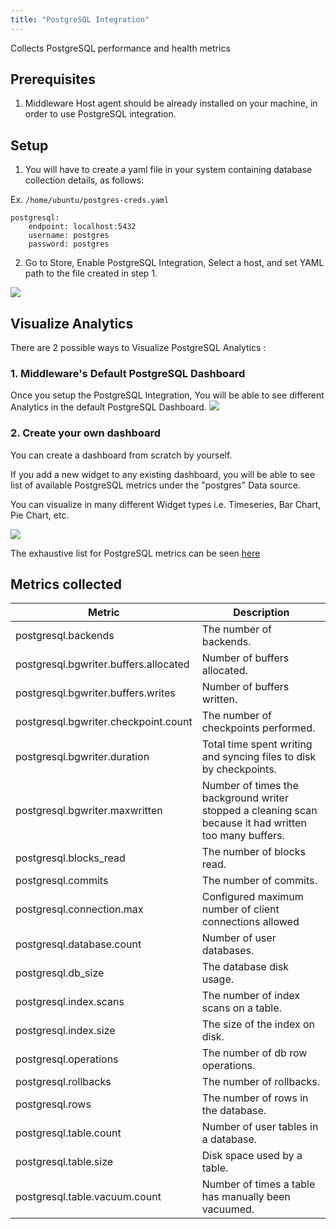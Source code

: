 ```yaml
---
title: "PostgreSQL Integration"
---
```

Collects PostgreSQL performance and health metrics

Prerequisites
-------------
1.  Middleware Host agent should be already installed on your machine, in order to use PostgreSQL integration.

## Setup
1. You will have to create a yaml file in your system containing database collection details, as follows:

Ex. `/home/ubuntu/postgres-creds.yaml`
```
postgresql:
    endpoint: localhost:5432
    username: postgres
    password: postgres
```
2. Go to Store, Enable PostgreSQL Integration, Select a host, and set YAML path to the file created in step 1.
<img src="/images/integration/pgdb-store.png" />

## Visualize Analytics

There are 2 possible ways to Visualize PostgreSQL Analytics :

### 1. Middleware's Default PostgreSQL Dashboard
Once you setup the PostgreSQL Integration, You will be able to see different Analytics in the default PostgreSQL Dashboard.
<img src="/images/integration/postgres-dashboard.png" />

### 2. Create your own dashboard
<p>You can create a dashboard from scratch by yourself.</p>
<p>If you add a new widget to any existing dashboard, you will be able to see list of available PostgreSQL metrics under the "postgres" Data source.</p>
<p>You can visualize in many different Widget types i.e. Timeseries, Bar Chart, Pie Chart, etc.</p>

<img src="/images/integration/postgres-custom-graphs.png" />

The exhaustive list for PostgreSQL metrics can be seen [here](#metrics-collected)

## Metrics collected

| Metric | Description |
|--------|-------------|
| postgresql.backends | The number of backends.
| postgresql.bgwriter.buffers.allocated | Number of buffers allocated.
| postgresql.bgwriter.buffers.writes | Number of buffers written.
| postgresql.bgwriter.checkpoint.count | The number of checkpoints performed.
| postgresql.bgwriter.duration | Total time spent writing and syncing files to disk by checkpoints.
| postgresql.bgwriter.maxwritten | Number of times the background writer stopped a cleaning scan because it had written too many buffers.
| postgresql.blocks_read | The number of blocks read.
| postgresql.commits | The number of commits.
| postgresql.connection.max | Configured maximum number of client connections allowed
| postgresql.database.count | Number of user databases.
| postgresql.db_size | The database disk usage.
| postgresql.index.scans | The number of index scans on a table.
| postgresql.index.size | The size of the index on disk.
| postgresql.operations | The number of db row operations.
| postgresql.rollbacks | The number of rollbacks.
| postgresql.rows | The number of rows in the database.
| postgresql.table.count | Number of user tables in a database.
| postgresql.table.size | Disk space used by a table.
| postgresql.table.vacuum.count | Number of times a table has manually been vacuumed.